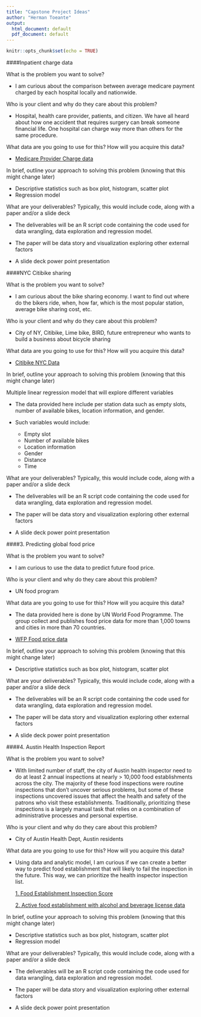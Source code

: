 ```yaml
---
title: "Capstone Project Ideas"
author: "Herman Toeante"
output:
  html_document: default
  pdf_document: default
---  
```


```r
knitr::opts_chunk$set(echo = TRUE)
```  

####Inpatient charge data

What is the problem you want to solve?

  + I am curious about the comparison between average medicare payment charged by each hospital locally and nationwide.

Who is your client and why do they care about this problem?
   
  + Hospital, health care provider, patients, and citizen. We have all heard about how one accident that requires surgery can break someone financial life.  One hospital can charge way more than others for the same procedure.

What data are you going to use for this? How will you acquire this data?
  
   * [Medicare Provider Charge data](https://www.cms.gov/Research-Statistics-Data-and-Systems/Statistics-Trends-and-Reports/Medicare-Provider-Charge-Data/Inpatient.html)

In brief, outline your approach to solving this problem (knowing that this might change later)
  
   + Descriptive statistics such as box plot, histogram, scatter plot
   + Regression model

What are your deliverables? Typically, this would include code, along with a paper and/or a slide deck
  
   + The deliverables will be an R script code containing the code used for data wrangling, data
   exploration and regression model.

   + The paper will be data story and visualization exploring other external factors 

   + A slide deck power point presentation 
   

####NYC Citibike sharing

What is the problem you want to solve?
   
   + I am curious about the bike sharing economy.  I want to find out where do the bikers ride, 
   when, how far, which is the most popular station, average bike sharing cost, etc. 

Who is your client and why do they care about this problem? 

   + City of NY, Citibike, Lime bike, BIRD, future entrepreneur who wants to build a business about bicycle sharing 
   
What data are you going to use for this? How will you acquire this data?
  
   + [Citibike NYC Data](https://www.citibikenyc.com/system-data)

In brief, outline your approach to solving this problem (knowing that this might change later)

   Multiple linear regression model that will explore different variables 

  + The data provided here include per station data such as empty slots, number of available
   bikes, location information, and gender.  

* Such variables would include:

    + Empty slot
    + Number of available bikes
    + Location information
    + Gender
    + Distance
    + Time
    
What are your deliverables? Typically, this would include code, along with a paper and/or a slide deck

   + The deliverables will be an R script code containing the code used for data wrangling, data
   exploration and regression model.

   + The paper will be data story and visualization exploring other external factors 

   + A slide deck power point presentation 
   
####3. Predicting global food price

What is the problem you want to solve?

   + I am curious to use the data to predict future food price.  

Who is your client and why do they care about this problem? 

   + UN food program

What data are you going to use for this? How will you acquire this data?

   + The data provided here is done by UN World Food Programme.  The group collect and publishes    food price data for more than 1,000 towns and cities in more than 70 countries.

   + [WFP Food price data](https://data.humdata.org/dataset/wfp-food-prices)

In brief, outline your approach to solving this problem (knowing that this might change later)

   + Descriptive statistics such as box plot, histogram, scatter plot

What are your deliverables? Typically, this would include code, along with a paper and/or a slide deck

   + The deliverables will be an R script code containing the code used for data wrangling, data
   exploration and regression model.

   + The paper will be data story and visualization exploring other external factors 

   + A slide deck power point presentation 
   

####4. Austin Health Inspection Report


What is the problem you want to solve?

+ With limited number of staff, the city of Austin health inspector need to do at least 2 annual inspections at nearly > 10,000 food establishments across the city.  The majority of these food inspections were routine inspections that don't uncover serious problems, but some of these inspections uncovered issues that affect the health and safety of the patrons who visit these establishments. Traditionally, prioritizing these inspections is a largely manual task that relies on a combination of administrative processes and personal expertise. 

Who is your client and why do they care about this problem? 

+ City of Austin Health Dept, Austin residents

What data are you going to use for this? How will you acquire this data?

* Using data and analytic model, I am curious if we can create a better way to predict food establishment that will likely to fail the inspection in the future.  This way, we can prioritize the health inspector inspection list. 

  [1. Food Establishment Inspection Score](https://data.austintexas.gov/Health-and-Community-Services/Food-Establishment-Inspection-Scores/ecmv-9xxi)

  [2. Active food establishment with alcohol and beverage license data](https://data.texas.gov/Government-and-Taxes/Mixed-Beverage-Gross-Receipts/naix-2893/data)


In brief, outline your approach to solving this problem (knowing that this might change later)

   + Descriptive statistics such as box plot, histogram, scatter plot
   + Regression model

What are your deliverables? Typically, this would include code, along with a paper and/or a slide deck

   + The deliverables will be an R script code containing the code used for data wrangling, data
   exploration and regression model.

   + The paper will be data story and visualization exploring other external factors 

   + A slide deck power point presentation 
 



